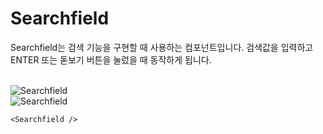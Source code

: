 
# Searchfield

Searchfield는 검색 기능을 구현할 때 사용하는 컴포넌트입니다.
검색값을 입력하고 ENTER 또는 돋보기 버튼을 눌렀을 때 동작하게 됩니다.

<br />
<div
  style={{
    border: "0.5px solid gray",
    borderRadius: "8px",
    display: "flex",
    justifyContent: "center",
    alignItems: "center",
    padding: "32px",
}}

>

  <div style={{
    display: "block"
  }}>
    <Image
      src="/Searchfield/Default.svg"
      alt="Searchfield"
      width={300}
      height={300}
    />
  </div>
  <div style={{
    display: "block"
  }}>
  <Image
    src="/Searchfield/Focused.svg"
    alt="Searchfield"
    width={300}
    height={300}
  />
  </div>
</div>

```tsx
<Searchfield />
```
